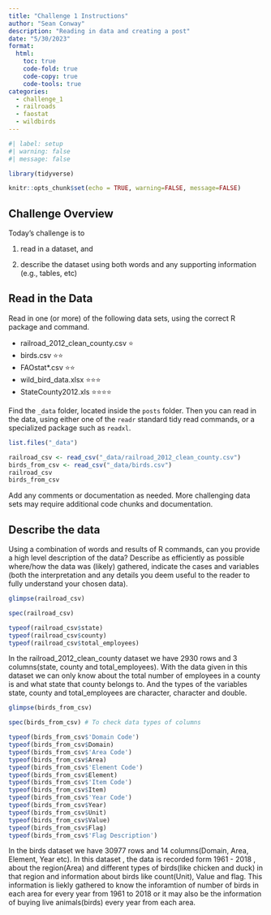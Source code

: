 ```yaml
---
title: "Challenge 1 Instructions"
author: "Sean Conway"
description: "Reading in data and creating a post"
date: "5/30/2023"
format:
  html:
    toc: true
    code-fold: true
    code-copy: true
    code-tools: true
categories:
  - challenge_1
  - railroads
  - faostat
  - wildbirds
---
```


```r
#| label: setup
#| warning: false
#| message: false

library(tidyverse)

knitr::opts_chunk$set(echo = TRUE, warning=FALSE, message=FALSE)
```

## Challenge Overview

Today's challenge is to

1)  read in a dataset, and

2)  describe the dataset using both words and any supporting information (e.g., tables, etc)

## Read in the Data

Read in one (or more) of the following data sets, using the correct R package and command.

-   railroad_2012_clean_county.csv ⭐
-   birds.csv ⭐⭐
-   FAOstat\*.csv ⭐⭐
-   wild_bird_data.xlsx ⭐⭐⭐
-   StateCounty2012.xls ⭐⭐⭐⭐

Find the `_data` folder, located inside the `posts` folder. Then you can read in the data, using either one of the `readr` standard tidy read commands, or a specialized package such as `readxl`.

```r
list.files("_data")
```

```r
railroad_csv <- read_csv("_data/railroad_2012_clean_county.csv") 
birds_from_csv <- read_csv("_data/birds.csv")
railroad_csv 
birds_from_csv
```

Add any comments or documentation as needed. More challenging data sets may require additional code chunks and documentation.

## Describe the data

Using a combination of words and results of R commands, can you provide a high level description of the data? Describe as efficiently as possible where/how the data was (likely) gathered, indicate the cases and variables (both the interpretation and any details you deem useful to the reader to fully understand your chosen data).

```r
glimpse(railroad_csv) 

spec(railroad_csv)

typeof(railroad_csv$state)
typeof(railroad_csv$county)
typeof(railroad_csv$total_employees)
```
In the railroad_2012_clean_county dataset we have 2930 rows and 3 columns(state, county and total_employees). With the data given in this dataset we can only know about the total number of employees in  a county is and what state that county belongs to. And the types of the variables state, county and total_employees are character, character and double.

```r
glimpse(birds_from_csv) 

spec(birds_from_csv) # To check data types of columns 

typeof(birds_from_csv$'Domain Code') 
typeof(birds_from_csv$Domain) 
typeof(birds_from_csv$'Area Code') 
typeof(birds_from_csv$Area) 
typeof(birds_from_csv$'Element Code') 
typeof(birds_from_csv$Element) 
typeof(birds_from_csv$'Item Code') 
typeof(birds_from_csv$Item) 
typeof(birds_from_csv$'Year Code') 
typeof(birds_from_csv$Year) 
typeof(birds_from_csv$Unit) 
typeof(birds_from_csv$Value) 
typeof(birds_from_csv$Flag) 
typeof(birds_from_csv$'Flag Description')

```
In the birds dataset we have 30977 rows and 14 columns(Domain, Area, Element, Year etc). 
In this dataset , the data is recorded form 1961 - 2018 , about the region(Area) and different types of birds(like chicken and duck) in that region and information about birds like count(Unit), Value and flag. This information is liekly gathered to know the inforamtion of number of birds in each area for every year from 1961 to 2018 or it may also be the information of buying live animals(birds) every year from each area. 